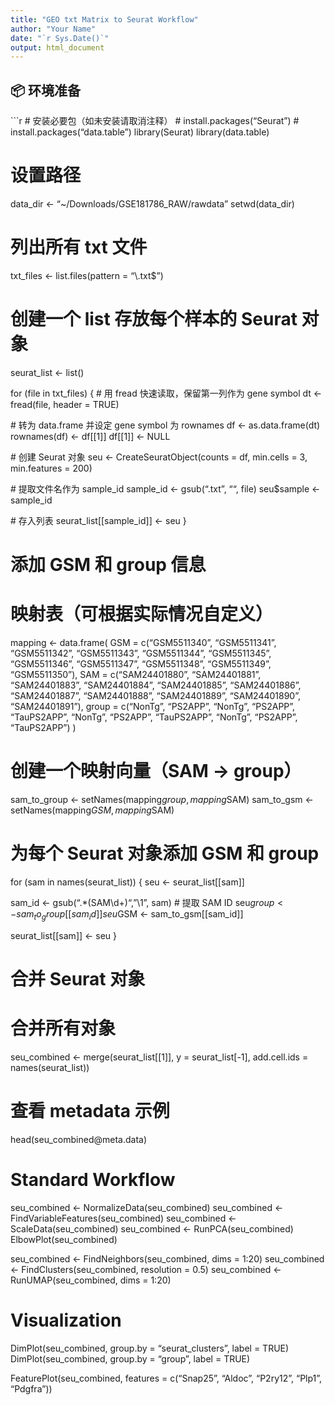 ```yaml
---
title: "GEO txt Matrix to Seurat Workflow"
author: "Your Name"
date: "`r Sys.Date()`"
output: html_document
---
```


## 📦 环境准备

```r
# 安装必要包（如未安装请取消注释）
# install.packages("Seurat")
# install.packages("data.table")
library(Seurat)
library(data.table)

# 设置路径
data_dir <- "~/Downloads/GSE181786_RAW/rawdata"
setwd(data_dir)

# 列出所有 txt 文件
txt_files <- list.files(pattern = "\\.txt$")


# 创建一个 list 存放每个样本的 Seurat 对象
seurat_list <- list()

for (file in txt_files) {
  # 用 fread 快速读取，保留第一列作为 gene symbol
  dt <- fread(file, header = TRUE)
  
  # 转为 data.frame 并设定 gene symbol 为 rownames
  df <- as.data.frame(dt)
  rownames(df) <- df[[1]]
  df[[1]] <- NULL
  
  # 创建 Seurat 对象
  seu <- CreateSeuratObject(counts = df, min.cells = 3, min.features = 200)
  
  # 提取文件名作为 sample_id
  sample_id <- gsub(".txt", "", file)
  seu$sample <- sample_id
  
  # 存入列表
  seurat_list[[sample_id]] <- seu
}

# 添加 GSM 和 group 信息
# 映射表（可根据实际情况自定义）
mapping <- data.frame(
  GSM = c("GSM5511340", "GSM5511341", "GSM5511342", "GSM5511343", "GSM5511344",
          "GSM5511345", "GSM5511346", "GSM5511347", "GSM5511348", "GSM5511349", "GSM5511350"),
  SAM = c("SAM24401880", "SAM24401881", "SAM24401883", "SAM24401884", "SAM24401885",
          "SAM24401886", "SAM24401887", "SAM24401888", "SAM24401889", "SAM24401890", "SAM24401891"),
  group = c("NonTg", "PS2APP", "NonTg", "PS2APP", "TauPS2APP",
            "NonTg", "PS2APP", "TauPS2APP", "NonTg", "PS2APP", "TauPS2APP")
)

# 创建一个映射向量（SAM → group）
sam_to_group <- setNames(mapping$group, mapping$SAM)
sam_to_gsm <- setNames(mapping$GSM, mapping$SAM)

# 为每个 Seurat 对象添加 GSM 和 group
for (sam in names(seurat_list)) {
  seu <- seurat_list[[sam]]
  
  sam_id <- gsub(".*(SAM\\d+)", "\\1", sam)  # 提取 SAM ID
  seu$group <- sam_to_group[[sam_id]]
  seu$GSM <- sam_to_gsm[[sam_id]]
  
  seurat_list[[sam]] <- seu
}

# 合并 Seurat 对象
# 合并所有对象
seu_combined <- merge(seurat_list[[1]], y = seurat_list[-1], add.cell.ids = names(seurat_list))

# 查看 metadata 示例
head(seu_combined@meta.data)


# Standard Workflow
seu_combined <- NormalizeData(seu_combined)
seu_combined <- FindVariableFeatures(seu_combined)
seu_combined <- ScaleData(seu_combined)
seu_combined <- RunPCA(seu_combined)
ElbowPlot(seu_combined)

seu_combined <- FindNeighbors(seu_combined, dims = 1:20)
seu_combined <- FindClusters(seu_combined, resolution = 0.5)
seu_combined <- RunUMAP(seu_combined, dims = 1:20)

# Visualization
DimPlot(seu_combined, group.by = "seurat_clusters", label = TRUE)
DimPlot(seu_combined, group.by = "group", label = TRUE)

FeaturePlot(seu_combined, features = c("Snap25", "Aldoc", "P2ry12", "Plp1", "Pdgfra"))
